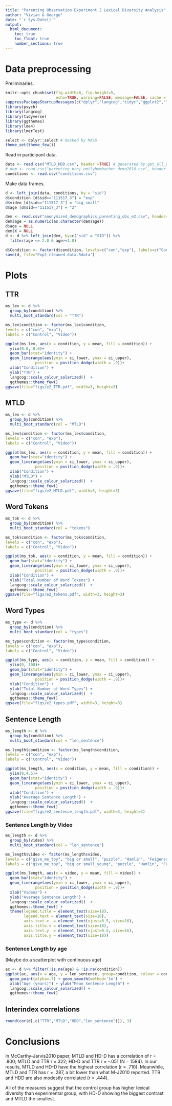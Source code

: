 ```yaml
---
title: "Parenting Observation Experiment 2 Lexical Diversity Analysis"
author: "Vivian & George"
date: "`r Sys.Date()`"
output: 
  html_document:
    toc: true
    toc_float: true
    number_sections: true
---
```


# Data preprocessing

Preliminaries.

```r
knitr::opts_chunk$set(fig.width=8, fig.height=5, 
                      echo=TRUE, warning=FALSE, message=FALSE, cache = TRUE)
suppressPackageStartupMessages(c("dplyr","langcog","tidyr","ggplot2","lme4"))
library(psych)
library(langcog)
library(tidyverse)
library(ggthemes)
library(lme4)
library(lmerTest)

select <- dplyr::select # masked by MASS
theme_set(theme_few())
```

Read in participant data.

```r
data <- read.csv("MTLD_HDD.csv", header =TRUE) # generated by get_all_parent_speech.py
# dem <- read.csv("parenting_proj_emilyhembacher_demo2016.csv", header =TRUE)
conditions <- read.csv("conditions.csv")
```

Make data frames. 

```r
d <- left_join(data, conditions, by = "sid")
d$condition [d$sid=="111517_3"] = "exp"
d$video [d$sid=="111517_3"] = "big_small"
d$age [d$sid=="111517_3"] = "2"

dem <- read.csv("anonymized_demographics_parenting_obs_e2.csv", header=T)
dem$age = as.numeric(as.character(dem$age))
d$age = NULL
dem$X = NULL
d <- d %>% left_join(dem, by=c("sid" = "SID")) %>%
  filter(age <= 2.0 & age>=1.0)

d$Condition <- factor(d$condition, levels=c("con","exp"), labels=c("Control","Video"))
save(d, file="Exp2_cleaned_data.Rdata")
```

# Plots

## TTR

```r
ms_lex <- d %>%
  group_by(condition) %>%
  multi_boot_standard(col = "TTR") 

ms_lex$condition <- factor(ms_lex$condition,
levels = c("con", "exp"),
labels = c("Control", "Video"))

ggplot(ms_lex, aes(x = condition, y = mean, fill = condition)) + 
  ylim(0.0, 0.6)+
  geom_bar(stat="identity") + 
  geom_linerange(aes(ymin = ci_lower, ymax = ci_upper), 
             position = position_dodge(width = .9))+
  xlab("Condition") + 
  ylab("TTR") +
  langcog::scale_colour_solarized()  +
  ggthemes::theme_few() 
ggsave(file="figs/e2_TTR.pdf", width=3, height=3)
```

## MTLD

```r
ms_lex <- d %>%
  group_by(condition) %>%
  multi_boot_standard(col = "MTLD") 

ms_lex$condition <- factor(ms_lex$condition,
levels = c("con", "exp"),
labels = c("Control", "Video"))

ggplot(ms_lex, aes(x = condition, y = mean, fill = condition)) + 
  geom_bar(stat="identity") + 
  geom_linerange(aes(ymin = ci_lower, ymax = ci_upper), 
             position = position_dodge(width = .9))+
  xlab("Condition") + 
  ylab("MTLD") +
  langcog::scale_colour_solarized()  +
  ggthemes::theme_few() 
ggsave(file="figs/e2_MTLD.pdf", width=3, height=3)
```


## Word Tokens

```r
ms_tok <- d %>%
  group_by(condition) %>%
  multi_boot_standard(col = "tokens") 

ms_tok$condition <- factor(ms_tok$condition,
levels = c("con", "exp"),
labels = c("Control", "Video"))

ggplot(ms_tok, aes(x = condition, y = mean, fill = condition)) + 
  geom_bar(stat="identity") + 
  geom_linerange(aes(ymin = ci_lower, ymax = ci_upper), 
             position = position_dodge(width = .9))+
  xlab("Condition") + 
  ylab("Total Number of Word Tokens") +
  langcog::scale_colour_solarized()  +
  ggthemes::theme_few() 
ggsave(file="figs/e2_tokens.pdf", width=3, height=3)
```

## Word Types

```r
ms_type <- d %>%
  group_by(condition) %>%
  multi_boot_standard(col = "types") 

ms_type$condition <- factor(ms_type$condition,
levels = c("con", "exp"),
labels = c("Control", "Video"))

ggplot(ms_type, aes(x = condition, y = mean, fill = condition)) +
  ylim(0, 100)+
  geom_bar(stat="identity") + 
  geom_linerange(aes(ymin = ci_lower, ymax = ci_upper), 
             position = position_dodge(width = .9))+
  xlab("Condition") + 
  ylab("Total Number of Word Types") +
  langcog::scale_colour_solarized()  +
  ggthemes::theme_few() 
ggsave(file="figs/e2_types.pdf", width=3, height=3)
```

## Sentence Length

```r
ms_length <- d %>%
  group_by(condition) %>%
  multi_boot_standard(col = "len_sentence") 

ms_length$condition <- factor(ms_length$condition,
levels = c("con", "exp"),
labels = c("Control", "Video"))

ggplot(ms_length, aes(x = condition, y = mean, fill = condition)) +
  ylim(0,4.5)+
  geom_bar(stat="identity") + 
  geom_linerange(aes(ymin = ci_lower, ymax = ci_upper), 
             position = position_dodge(width = .9))+
  xlab("Condition") + 
  ylab("Average Sentence Length") +
  langcog::scale_colour_solarized()  +
  ggthemes::theme_few()
ggsave(file="figs/e2_sentence_length.pdf", width=3, height=3)
```

### Sentence Length by Video

```r
ms_length <- d %>%
  group_by(video) %>%
  multi_boot_standard(col = "len_sentence") 

ms_length$video <- factor(ms_length$video,
levels = c("give_me_toy", "big or small", "puzzle", "Hamlin", "Feigenson", "Gopnik","big_small", "orchestra","color", "Lany", "Warneken", "Adolph"),
labels = c("give_me_toy", "big or small_young", "puzzle", "Hamlin", "Feigenson", "Gopnik","big_small_old", "orchestra","color", "Lany", "Warneken", "Adolph"))

ggplot(ms_length, aes(x = video, y = mean, fill = video)) +
  geom_bar(stat="identity") + 
  geom_linerange(aes(ymin = ci_lower, ymax = ci_upper), 
             position = position_dodge(width = .9))+
  xlab("Videos") + 
  ylab("Average Sentence Length") +
  langcog::scale_colour_solarized()  +
  ggthemes::theme_few() + 
  theme(legend.title = element_text(size=18), 
        legend.text = element_text(size=16), 
        axis.text.x  = element_text(vjust=0.5, size=16),
        axis.title.x = element_text(size=18), 
        axis.text.y  = element_text(vjust=0.5, size=16),
        axis.title.y = element_text(size=18))
```

### Sentence Length by age
(Maybe do a scatterplot with continuous age)

```r
ac <- d %>% filter(!is.na(age) & !is.na(condition))
ggplot(ac, aes(x = age, y = len_sentence, group=condition, colour = condition)) +
  geom_point(alpha=.7) + geom_smooth(method='lm') + 
  xlab("Age (years)") + ylab("Mean Sentence Length") +
  langcog::scale_colour_solarized() +
  ggthemes::theme_few() 
```



## Interindex correlations

```r

round(cor(d[,c("TTR","MTLD","HDD","len_sentence")]), 3)

```

# Conclusions

In McCarthy-Jarvis2010 paper, MTLD and HD-D has a correlation of r = .800; MTLD and TTR r =.322; HD-D and TTR r = -.051 (N = 1584). 
In our results, MTLD and HD-D have the highest correlation (r = .710). Meanwhile, MTLD and TTR has r = .287, a bit lower than what M-J2010 reported. TTR and HDD are also modestly correlated (r = .444).

All of the measures suggest that the control group has higher lexical diversity than experimental group, with HD-D showing the biggest contrast and MTLD the smallest.
